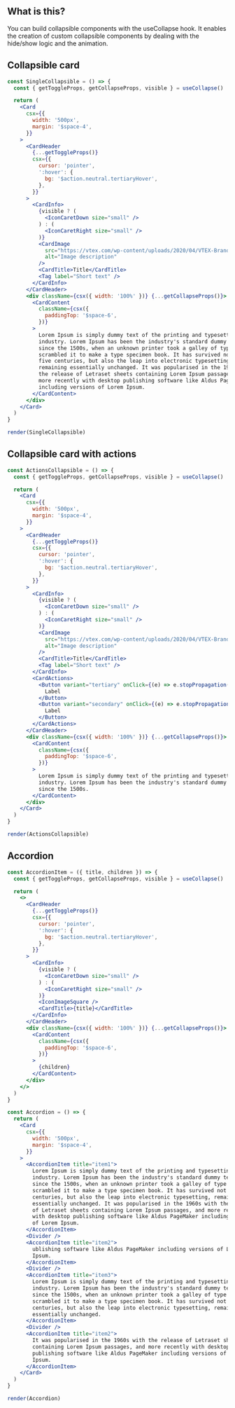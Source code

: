 
<IntroSection>

## What is this?

You can build collapsible components with the useCollapse hook. It enables the creation of custom collapsible components by dealing with the hide/show logic and the animation.

</IntroSection>

<Section>

## Collapsible card

```jsx noInline live
const SingleCollapsible = () => {
  const { getToggleProps, getCollapseProps, visible } = useCollapse()

  return (
    <Card
      csx={{
        width: '500px',
        margin: '$space-4',
      }}
    >
      <CardHeader
        {...getToggleProps()}
        csx={{
          cursor: 'pointer',
          ':hover': {
            bg: '$action.neutral.tertiaryHover',
          },
        }}
      >
        <CardInfo>
          {visible ? (
            <IconCaretDown size="small" />
          ) : (
            <IconCaretRight size="small" />
          )}
          <CardImage
            src="https://vtex.com/wp-content/uploads/2020/04/VTEX-Brand.svg"
            alt="Image description"
          />
          <CardTitle>Title</CardTitle>
          <Tag label="Short text" />
        </CardInfo>
      </CardHeader>
      <div className={csx({ width: '100%' })} {...getCollapseProps()}>
        <CardContent
          className={csx({
            paddingTop: '$space-6',
          })}
        >
          Lorem Ipsum is simply dummy text of the printing and typesetting
          industry. Lorem Ipsum has been the industry's standard dummy text ever
          since the 1500s, when an unknown printer took a galley of type and
          scrambled it to make a type specimen book. It has survived not only
          five centuries, but also the leap into electronic typesetting,
          remaining essentially unchanged. It was popularised in the 1960s with
          the release of Letraset sheets containing Lorem Ipsum passages, and
          more recently with desktop publishing software like Aldus PageMaker
          including versions of Lorem Ipsum.
        </CardContent>
      </div>
    </Card>
  )
}

render(SingleCollapsible)
```

</Section>

<Section>

## Collapsible card with actions

```jsx noInline live
const ActionsCollapsible = () => {
  const { getToggleProps, getCollapseProps, visible } = useCollapse()

  return (
    <Card
      csx={{
        width: '500px',
        margin: '$space-4',
      }}
    >
      <CardHeader
        {...getToggleProps()}
        csx={{
          cursor: 'pointer',
          ':hover': {
            bg: '$action.neutral.tertiaryHover',
          },
        }}
      >
        <CardInfo>
          {visible ? (
            <IconCaretDown size="small" />
          ) : (
            <IconCaretRight size="small" />
          )}
          <CardImage
            src="https://vtex.com/wp-content/uploads/2020/04/VTEX-Brand.svg"
            alt="Image description"
          />
          <CardTitle>Title</CardTitle>
          <Tag label="Short text" />
        </CardInfo>
        <CardActions>
          <Button variant="tertiary" onClick={(e) => e.stopPropagation()}>
            Label
          </Button>
          <Button variant="secondary" onClick={(e) => e.stopPropagation()}>
            Label
          </Button>
        </CardActions>
      </CardHeader>
      <div className={csx({ width: '100%' })} {...getCollapseProps()}>
        <CardContent
          className={csx({
            paddingTop: '$space-6',
          })}
        >
          Lorem Ipsum is simply dummy text of the printing and typesetting
          industry. Lorem Ipsum has been the industry's standard dummy text ever
          since the 1500s.
        </CardContent>
      </div>
    </Card>
  )
}

render(ActionsCollapsible)
```

</Section>

<Section>

## Accordion

```jsx noInline live
const AccordionItem = ({ title, children }) => {
  const { getToggleProps, getCollapseProps, visible } = useCollapse()

  return (
    <>
      <CardHeader
        {...getToggleProps()}
        csx={{
          cursor: 'pointer',
          ':hover': {
            bg: '$action.neutral.tertiaryHover',
          },
        }}
      >
        <CardInfo>
          {visible ? (
            <IconCaretDown size="small" />
          ) : (
            <IconCaretRight size="small" />
          )}
          <IconImageSquare />
          <CardTitle>{title}</CardTitle>
        </CardInfo>
      </CardHeader>
      <div className={csx({ width: '100%' })} {...getCollapseProps()}>
        <CardContent
          className={csx({
            paddingTop: '$space-6',
          })}
        >
          {children}
        </CardContent>
      </div>
    </>
  )
}

const Accordion = () => {
  return (
    <Card
      csx={{
        width: '500px',
        margin: '$space-4',
      }}
    >
      <AccordionItem title="item1">
        Lorem Ipsum is simply dummy text of the printing and typesetting
        industry. Lorem Ipsum has been the industry's standard dummy text ever
        since the 1500s, when an unknown printer took a galley of type and
        scrambled it to make a type specimen book. It has survived not only five
        centuries, but also the leap into electronic typesetting, remaining
        essentially unchanged. It was popularised in the 1960s with the release
        of Letraset sheets containing Lorem Ipsum passages, and more recently
        with desktop publishing software like Aldus PageMaker including versions
        of Lorem Ipsum.
      </AccordionItem>
      <Divider />
      <AccordionItem title="item2">
        ublishing software like Aldus PageMaker including versions of Lorem
        Ipsum.
      </AccordionItem>
      <Divider />
      <AccordionItem title="item3">
        Lorem Ipsum is simply dummy text of the printing and typesetting
        industry. Lorem Ipsum has been the industry's standard dummy text ever
        since the 1500s, when an unknown printer took a galley of type and
        scrambled it to make a type specimen book. It has survived not only five
        centuries, but also the leap into electronic typesetting, remaining
        essentially unchanged.
      </AccordionItem>
      <Divider />
      <AccordionItem title="item2">
        It was popularised in the 1960s with the release of Letraset sheets
        containing Lorem Ipsum passages, and more recently with desktop
        publishing software like Aldus PageMaker including versions of Lorem
        Ipsum.
      </AccordionItem>
    </Card>
  )
}

render(Accordion)
```

</Section>
